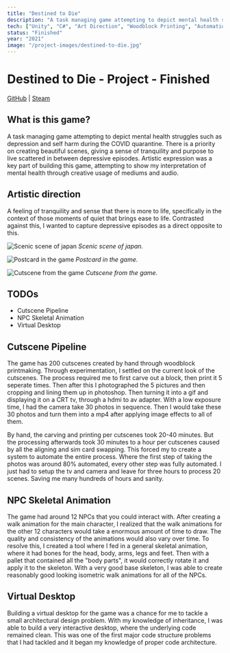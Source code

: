 ```yaml
---
title: "Destined to Die"
description: "A task managing game attempting to depict mental health struggles during COVID quarantine"
tech: ["Unity", "C#", "Art Direction", "Woodblock Printing", "Automation"]
status: "Finished"
year: "2021"
image: "/project-images/destined-to-die.jpg"
---
```


# Destined to Die - Project - Finished

[GitHub](https://github.com/sun3matthew/Destined-To-Die.git) | [Steam](https://store.steampowered.com/app/1673740/Destined_to_Die/)

## What is this game?

A task managing game attempting to depict mental health struggles such as depression and self harm during the COVID quarantine. There is a priority on creating beautiful scenes, giving a sense of tranquility and purpose to live scattered in between depressive episodes. Artistic expression was a key part of building this game, attempting to show my interpretation of mental health through creative usage of mediums and audio.

## Artistic direction

A feeling of tranquility and sense that there is more to life, specifically in the context of those moments of quiet that brings ease to life. Contrasted against this, I wanted to capture depressive episodes as a direct opposite to this.

![Scenic scene of japan](/project-images/destined-scene.webp)
*Scenic scene of japan.*

![Postcard in the game](/project-images/zen-postcard.jpg)
*Postcard in the game.*

![Cutscene from the game](/project-images/rose-cutscene.png)
*Cutscene from the game.*

## TODOs

- Cutscene Pipeline
- NPC Skeletal Animation
- Virtual Desktop

## Cutscene Pipeline

The game has 200 cutscenes created by hand through woodblock printmaking. Through experimentation, I settled on the current look of the cutscenes. The process required me to first carve out a block, then print it 5 seperate times. Then after this I photographed the 5 pictures and then cropping and lining them up in photoshop. Then turning it into a gif and displaying it on a CRT tv, through a hdmi to av adapter. With a low exposure time, I had the camera take 30 photos in sequence. Then I would take these 30 photos and turn them into a mp4 after applying image effects to all of them.

By hand, the carving and printing per cutscenes took 20-40 minutes. But the processing afterwards took 30 minutes to a hour per cutscenes caused by all the aligning and sim card swapping. This forced my to create a system to automate the entire process. Where the first step of taking the photos was around 80% automated, every other step was fully automated. I just had to setup the tv and camera and leave for three hours to process 20 scenes. Saving me many hundreds of hours and sanity.

## NPC Skeletal Animation

The game had around 12 NPCs that you could interact with. After creating a walk animation for the main character, I realized that the walk animations for the other 12 characters would take a enormous amount of time to draw. The quality and consistency of the animations would also vary over time.
To resolve this, I created a tool where I fed in a general skeletal animation, where it had bones for the head, body, arms, legs and feet. Then with a pallet that contained all the "body parts", it would correctly rotate it and apply it to the skeleton. With a very good base skeleton, I was able to create reasonably good looking isometric walk animations for all of the NPCs.

## Virtual Desktop

Building a virtual desktop for the game was a chance for me to tackle a small architectural design problem. With my knowledge of inheritance, I was able to build a very interactive desktop, where the underlying code remained clean. This was one of the first major code structure problems that I had tackled and it began my knowledge of proper code architecture.
